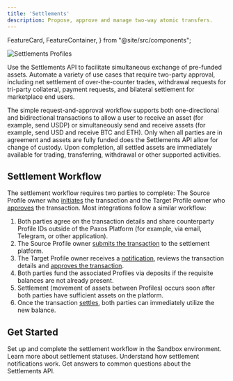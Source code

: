 ```yaml
---
title: 'Settlements'
description: Propose, approve and manage two-way atomic transfers.
---
```

  FeatureCard,
  FeatureContainer,
} from "@site/src/components";

[create]: /api/v2#operation/CreateTransaction
[affirm]: /api/v2#operation/AffirmTransaction
[notification]: settlements/notification.mdx
[status]: settlements/status.mdx

<Description description={frontMatter.description}/>

![Settlements Profiles](/images/settlement-profiles.png)

Use the Settlements API to facilitate simultaneous exchange of pre-funded assets.
Automate a variety of use cases that require two-party approval, including
net settlement of over-the-counter trades, withdrawal requests for tri-party collateral, payment requests, and bilateral settlement for marketplace end users.

The simple request-and-approval workflow supports both one-directional and bidirectional transactions to allow a user to receive an asset (for example, send USDP) or simultaneously send and receive assets (for example, send USD and receive BTC and ETH).
Only when all parties are in agreement and assets are fully funded does the Settlements API allow for change of custody.
Upon completion, all settled assets are immediately available for trading, transferring, withdrawal or other supported activities.

## Settlement Workflow

The settlement workflow requires two parties to complete: The Source Profile owner who [initiates][create] the transaction and the Target Profile owner who [approves][affirm] the transaction.
Most integrations follow a similar workflow:

1. Both parties agree on the transaction details and share counterparty Profile IDs outside of the Paxos Platform (for example, via email, Telegram, or other application).
1. The Source Profile owner [submits the transaction][create] to the settlement platform.
1. The Target Profile owner receives a [notification][notification], reviews the transaction details and [approves the transaction][affirm].
1. Both parties fund the associated Profiles via deposits if the requisite balances are not already present.
1. Settlement (movement of assets between Profiles) occurs soon after both parties have sufficient assets on the platform.
1. Once the transaction [settles][status], both parties can immediately utilize the new balance.

## Get Started

<CardGroup cols={2}>
  <Card title="Quickstart" href="/settlements/quickstart">
    Set up and complete the settlement workflow in the Sandbox environment.
  </Card>
  <Card title="Statuses" href="/settlements/status">
    Learn more about settlement statuses.
  </Card>
  <Card title="Notifications" href="/settlements/notification">
    Understand how settlement notifications work.
  </Card>
    <Card title="FAQ" href="/settlements/faq">
    Get answers to common questions about the Settlements API.
  </Card>
</CardGroup>
